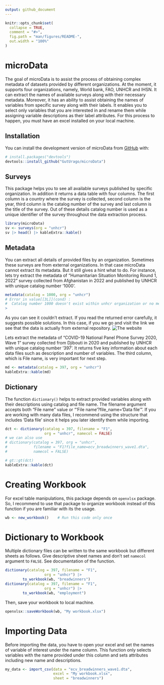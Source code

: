 ```yaml
---
output: github_document
---
```


<!-- README.md is generated from README.Rmd. Please edit that file -->

```r
knitr::opts_chunk$set(
  collapse = TRUE,
  comment = "#>",
  fig.path = "man/figures/README-",
  out.width = "100%"
)
```

# microData

<!-- badges: start -->
<!-- badges: end -->

The goal of microData is to assist the process of obtaining complex metadata of datasets provided by different organizations. At the moment, it supports four organizations, namely, World bank, FAO, UNHCR and IHSN. It can extract the names of available surveys along with their necessary metadata. Moreover, it has an ability to assist obtaining the names of variables from specific survey along with their labels. It enables you to select only variables that you are interested in and rename them while assigning variable descriptions as their label attributes. For this process to happen, you must have an excel installed on your local machine.

## Installation

You can install the development version of microData from [GitHub](https://github.com/GutUrago/microData) with:

``` r
# install.packages("devtools")
devtools::install_github("GutUrago/microData")
```

## Surveys

This package helps you to see all available surveys published by specific organization. In addition it returns a data table with four columns. The first column is a country where the survey is collected, second column is the year, third column is the catalog number of the survey and last column is the title of the survey. Out of these details catalog number is used as a unique identifier of the survey throughout the data extraction process.


```r
library(microData)
sv <- surveys(org = "unhcr")
sv |> head() |> kableExtra::kable()

```




## Metadata

You can extract all details of provided files by an organization. Sometimes these surveys are from external organizations. In that case microData cannot extract its metadata. But it still gives a hint what to do. For instance, lets try extract the metadata of "Humanitarian Situation Monitoring Round 1, 2022" survey collected from Afghanistan in 2022 and published by UNHCR with unique catalog number '1000'.

```r
metadata(catalog = 1000, org = "unhcr")
# Error in value[[3L]](cond) : 
#  Catalog number 1000 doesn't exist within unhcr organization or no metadata is provided. Check if the data is from external organization using: https://microdata.unhcr.org/index.php/catalog/1000/get-microdata
> 
```

As you can see it couldn't extract. If you read the returned error carefully, it suggests possible solutions. In this case, if you we go and visit the link we see that the data is actually from external repository.
![The website](man/figures/README-get-data.png)

Lets extract the metadata of "COVID-19 National Panel Phone Survey 2020, Wave 1" survey collected from Djibouti in 2020 and published by UNHCR with unique catalog number '397'. It returns five key information about each data files such as description and number of variables. The third column, which is File name, is very important for next step.

```r
md <- metadata(catalog = 397, org = "unhcr")
kableExtra::kable(md)
```


## Dictionary

The function `dictionary()` helps to extract provided variables along with their descriptions using catalog and file name. The filename argument accepts both "File name" value or "'File name'?file_name='Data file'". If you are working with many data files, I recommend using the structure that includes 'Data file' since it helps you later identify them while importing.

```r
dct <- dictionary(catalog = 397, filename = "F1", 
                  org = "unhcr", namecol = FALSE)
# we can also use 
# dictionary(catalog = 397, org = "unhcr",
#            filename = "F1?file_name=ecv_breadwinners_wave1.dta", 
#            namecol = FALSE)

# gt::gt(dct)
kableExtra::kable(dct)
```

# Creating Workbook              

For excel table manipulations, this package depends on `openxlsx` package. So, I recommend to use that package to organize workbook instead of this function if you are familiar with its the usage.

```r
wb <- new_workbook()    # Run this code only once
```


# Dictionary to Workbook

Multiple dictionary files can be written to the same workbook but different sheets as follows. Give descriptive sheet names and don't set `namecol` argument to `FALSE`. See documentation of the function.

```r
dictionary(catalog = 397, filename = "F1", 
                  org = "unhcr") |> 
        to_workbook(wb, "breadwinners")
dictionary(catalog = 397, filename = "F1", 
                  org = "unhcr") |> 
        to_workbook(wb, "employment")
```

Then, save your workbook to local machine.

```r
openxlsx::saveWorkbook(wb, "My workbook.xlsx")
```


# Importing Data

Before importing the data, you have to open your excel and set the names of variable of interest under the name column. This function only selects variables with the name provided under this column and sets attributes including new name and descriptions.

```r
my_data <- import_csv(data = "ecv_breadwinners_wave1.dta", 
                      excel = "My workbook.xlsx", 
                      sheet = "breadwinners")
```



